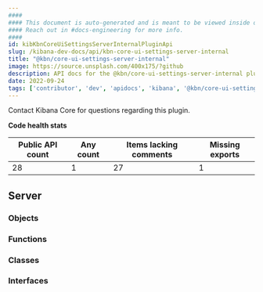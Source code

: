 ```yaml
---
####
#### This document is auto-generated and is meant to be viewed inside our experimental, new docs system.
#### Reach out in #docs-engineering for more info.
####
id: kibKbnCoreUiSettingsServerInternalPluginApi
slug: /kibana-dev-docs/api/kbn-core-ui-settings-server-internal
title: "@kbn/core-ui-settings-server-internal"
image: https://source.unsplash.com/400x175/?github
description: API docs for the @kbn/core-ui-settings-server-internal plugin
date: 2022-09-24
tags: ['contributor', 'dev', 'apidocs', 'kibana', '@kbn/core-ui-settings-server-internal']
---
```




Contact Kibana Core for questions regarding this plugin.

**Code health stats**

| Public API count  | Any count | Items lacking comments | Missing exports |
|-------------------|-----------|------------------------|-----------------|
| 28 | 1 | 27 | 1 |

## Server

### Objects
<DocDefinitionList data={kbnCoreUiSettingsServerInternalObj.server.objects}/>

### Functions
<DocDefinitionList data={kbnCoreUiSettingsServerInternalObj.server.functions}/>

### Classes
<DocDefinitionList data={kbnCoreUiSettingsServerInternalObj.server.classes}/>

### Interfaces
<DocDefinitionList data={kbnCoreUiSettingsServerInternalObj.server.interfaces}/>

